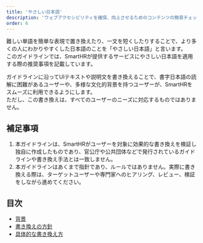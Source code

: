 ```yaml
---
title: 'やさしい日本語'
description: 'ウェブアクセシビリティを確保、向上させるためのコンテンツの簡易チェックリストです。このリストに記載されている項目を満たすことで、おおよそSmartHRのウェブアクセシビリティ方針に掲げた品質はクリア可能です。'
order: 6
---
```


難しい単語を簡単な表現で置き換えたり、一文を短くしたりすることで、より多くの人にわかりやすくした日本語のことを「やさしい日本語」と言います。  
このガイドラインでは、SmartHRが提供するサービスにやさしい日本語を適用する際の推奨事項を記載しています。  

ガイドラインに沿ってUIテキストや説明文を書き換えることで、書字日本語の読解に困難があるユーザーや、多様な文化的背景を持つユーザーが、SmartHRをスムーズに利用できるようにします。  
ただし、この書き換えは、すべてのユーザーのニーズに対応するものではありません。  

## 補足事項
1. 本ガイドラインは、SmartHRがユーザーを対象に効果的な書き換えを検証し独自に作成したものであり、官公庁や公共団体などで発行されているガイドラインや書き換え手法とは一致しません。  
2. 本ガイドラインはあくまで指針であり、ルールではありません。実際に書き換える際は、ターゲットユーザーや専門家へのヒアリング、レビュー、検証をしながら進めてください。  

## 目次
- [背景](/accessibility/yasashii-nihongo/background/)
- [書き換えの方針](/accessibility/yasashii-nihongo/policy/)
- [具体的な書き換え方](/accessibility/yasashii-nihongo/method/)
